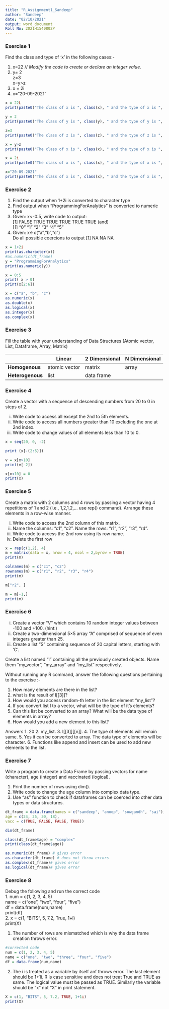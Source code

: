 ---
title: "R_Assignment1_Sandeep"
author: "Sandeep"
date: "02/10/2021"
output: word_document
Roll No: 2021H1540802P
---


### Exercise 1

Find the class and type of 'x' in the following cases:- 

1. x=22   // *Modify the code to create or declare an integer value.*  
2. y= 2    
   z=3  
   x=y>z   
3. x = 2i  
4. x="20-09-2021"  

```{r}
x = 22L
print(paste0("The class of x is ", class(x), " and the type of x is ", typeof(x)))

y = 2 
print(paste0("The class of y is ", class(y), " and the type of y is ", typeof(y)))

z=3 
print(paste0("The class of z is ", class(z), " and the type of z is ", typeof(z)))

x = y>z
print(paste0("The class of x is ", class(x), " and the type of x is ", typeof(x)))

x = 2i 
print(paste0("The class of x is ", class(x), " and the type of x is ", typeof(x)))

x="20-09-2021"
print(paste0("The class of x is ", class(x), " and the type of x is ", typeof(x)))

```


   
### Exercise 2

1. Find the output when 1+2i is converted to character type  
2. Find output when "ProgrammingForAnalytics" is converted to numeric type
3. Given: x<-0:5, write code to output:  
   [1] FALSE  TRUE  TRUE  TRUE  TRUE  TRUE  (and)  
   [1] "0" "1" "2" "3" "4" "5" 
4. Given: x<-c("a","b","c")  
   Do all possible coercions to output [1] NA NA NA  
       
```{r}
x = 1+2i
print(as.character(x))
#as.numeric(dt_frame)
y = "ProgrammingForAnalytics"
print(as.numeric(y))

x = 0:5
print( x > 0)
print(x[2:6])

x = c("a", "b", "c")
as.numeric(x)
as.double(x)
as.logical(x)
as.integer(x)
as.complex(x)
```


### Exercise 3

Fill the table with your understanding of Data Structures (Atomic vector, List, Dataframe, Array, Matrix)

|                |   Linear    |   2 Dimensional   | N Dimensional |
|----------------|-------------|-------------------|---------------|
|**Homogenous**  |atomic vector|       matrix      |    array      |
|**Heterogenous**|    list     |     data frame    |               |  


### Exercise 4

Create a vector with a sequence of descending numbers from 20 to 0 in steps of 2. 

(i) Write code to access all except the 2nd to 5th elements.
(ii) Write code to access all numbers greater than 10 excluding the one at 2nd index.
(iii) Write code to change values of all elements less than 10 to 0.

```{r}
x = seq(20, 0, -2)

print (x[-(2:5)])

v = x[x>10]
print(v[-2])

x[x<10] = 0
print(x)
```

    
### Exercise 5   
    
Create a matrix with 2 columns and 4 rows by passing a vector having 4 repetitions of 1 and 2 (i.e., 1,2,1,2,... use rep() command). Arrange these elements in a row-wise manner.

(i) Write code to access the 2nd column of this matrix.  
(ii) Name the columns: "c1", "c2". Name the rows: "r1", "r2", "r3", "r4".  
(iii) Write code to access the 2nd row using its row name.  
(iv) Delete the first row

```{r}
x = rep(c(1,2), 4)
m = matrix(data = x, nrow = 4, ncol = 2,byrow = TRUE)
print(m)

colnames(m) = c("c1", "c2")
rownames(m) = c("r1", "r2", "r3", "r4")
print(m)

m["r2", ]

m = m[-1,]
print(m)
```

### Exercise 6

(i) Create a vector "V" which contains 10 random integer values between -100 and +100. (hint:)
(ii) Create a two-dimensional 5×5 array "A" comprised of sequence of even integers greater than 25.
(iii) Create a list "S" containing sequence of 20 capital letters, starting with ‘C’.  

Create a list named "l" containing all the previously created objects. Name them "my_vector", "my_array"  and "my_list" respectively.  

Without running any R command, answer the following questions pertaining to the exercise :-

1. How many elements are there in the list? 
2. what is the result of l[[3]]?
3. How would you access random-th letter in the list element "my_list"?
4. If you convert list l to a vector, what will be the type of it’s elements?
5. Can this list be converted to an array? What will be the data type of elements in array?
6. How would you add a new element to this list?

Answers 
1. 20
2. my_list.
3. l[[3]][[n]].
4. The type of elements will remain same.
5. Yes it can be converted to array. The data type of elements will be character.
6. Functions like append and insert can be used to add new elements to the list.
       
### Exercise 7

Write a program to create a Data Frame by passing vectors for name (character), age (integer) and vaccinated (logical). 

1. Print the number of rows using dim().
2. Write code to change the age column into complex data type.
3. Use "as" function to check if dataframes can be coerced into other data types or data structures.

```{r}

dt_frame = data.frame(names = c("sandeep", "anoop", "sowgandh", "sai"),
age = c(24, 25, 30, 18),
vacc = c(TRUE, FALSE, FALSE, TRUE))

dim(dt_frame)

class(dt_frame$age) = "complex"
print(class(dt_frame$age))

as.numeric(dt_frame) # gives error
as.character(dt_frame) # does not throw errors
as.complex(dt_frame)# gives error
as.logical(dt_frame)# gives error
```


### Exercise 8

Debug the following and run the correct code  
1. num = c(1, 2, 3, 4, 5)  
   name = c("one", "two", "four", "five")  
   df = data.frame(num,name)  
   print(df)  
2. x = c(1, "BITS", 5, 7.2, True, 1+i)  
   print(X)
   
1. The number of rows are mismatched which is why the data frame creation throws error.
```{r}
#corrected code
num = c(1, 2, 3, 4, 5) 
name = c("one", "two", "three", "four", "five") 
df = data.frame(num,name)
```

2. The i is treated as a variable by itself anf throws error. The last element should be 1+1i. R is case sensitive and does not treat True and TRUE as same. The logical value must be passed as TRUE. Similarly the variable should be "x" not "X" in print statement.
```{r}
X = c(1, "BITS", 5, 7.2, TRUE, 1+1i)
print(X)
```

